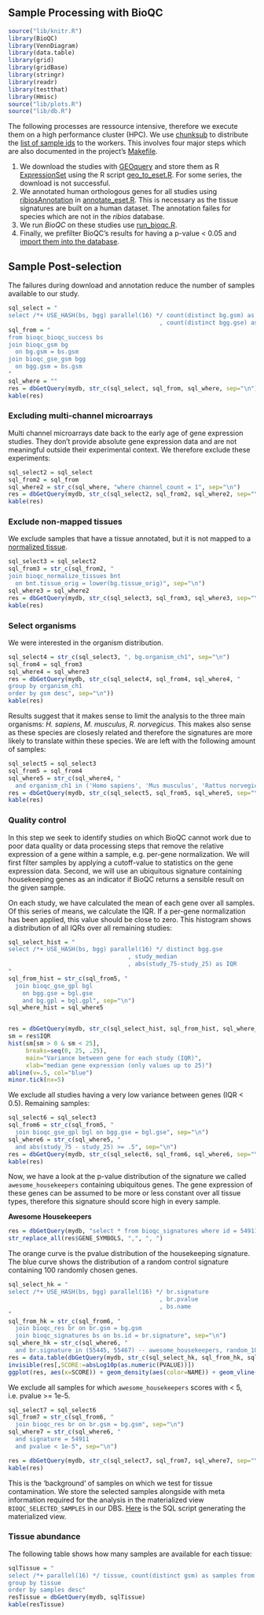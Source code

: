 ## Sample Processing with BioQC {#sample-processing}

```r
source("lib/knitr.R")
library(BioQC)
library(VennDiagram)
library(data.table)
library(grid)
library(gridBase)
library(stringr)
library(readr)
library(testthat)
library(Hmisc)
source("lib/plots.R")
source("lib/db.R")
```

The following processes are ressource intensive, therefore we execute them on a high performance cluster (HPC). We use [chunksub](https://github.com/grst/chunksub) to distribute the [list of sample ids](#sample-list) to the workers. This involves four major steps which are also documented in the project's [Makefile](https://github.com/grst/BioQC_GEO_analysis/blob/master/Makefile). 

1. We download the studies with [GEOquery](https://bioconductor.org/packages/release/bioc/html/GEOquery.html) and store them as R [ExpressionSet](https://bioconductor.org/packages/devel/bioc/vignettes/Biobase/inst/doc/ExpressionSetIntroduction.pdf) using the R script [geo_to_eset.R](https://github.com/grst/BioQC_GEO_analysis/blob/master/scripts/geo_to_eset.R). For some series, the download is not successful. 
2. We annotated human orthologous genes for all studies using [ribiosAnnotation](https://github.com/Accio/ribios) in [annotate_eset.R](https://github.com/grst/BioQC_GEO_analysis/blob/master/scripts/annotate_eset.R). This is necessary as the tissue signatures are built on a human dataset. The annotation failes for species which are not in the *ribios* database. 
3. We run *BioQC* on these studies use [run_bioqc.R](https://github.com/grst/BioQC_GEO_analysis/blob/master/scripts/run_bioqc.R). 
4. Finally, we prefilter BioQC's results for having a p-value < 0.05 and [import them into the database](#import-bioqc-results). 


## Sample Post-selection

The failures during download and annotation reduce the number of samples available to our study.

<!-- since there are muliple gpl and gsm in a gse, there might've been some gsm 
inserted, that don't have a tissue annotated, albeit the gse was selected. -->

```r

sql_select = "
select /*+ USE_HASH(bs, bgg) parallel(16) */ count(distinct bg.gsm) as GSM
                                           , count(distinct bgg.gse) as GSE"
sql_from = "
from bioqc_bioqc_success bs
join bioqc_gsm bg
  on bg.gsm = bs.gsm
join bioqc_gse_gsm bgg
  on bgg.gsm = bs.gsm 
"
sql_where = ""
res = dbGetQuery(mydb, str_c(sql_select, sql_from, sql_where, sep="\n"))
kable(res)
```


### Excluding multi-channel microarrays

Multi channel microarrays date back to the early age of gene expression studies. They don't provide absolute gene expression data and are not meaningful outside their experimental context. We therefore exclude these experiments:
```r
sql_select2 = sql_select
sql_from2 = sql_from
sql_where2 = str_c(sql_where, "where channel_count = 1", sep="\n")
res = dbGetQuery(mydb, str_c(sql_select2, sql_from2, sql_where2, sep="\n"))
kable(res)
```

### Exclude non-mapped tissues
We exclude samples that have a tissue annotated, but it is not mapped to a [normalized tissue](#tissue-normalization). 

```r
sql_select3 = sql_select2
sql_from3 = str_c(sql_from2, "
join bioqc_normalize_tissues bnt
  on bnt.tissue_orig = lower(bg.tissue_orig)", sep="\n")
sql_where3 = sql_where2
res = dbGetQuery(mydb, str_c(sql_select3, sql_from3, sql_where3, sep="\n"))
kable(res)
```

### Select organisms
We were interested in the organism distribution.
```r
sql_select4 = str_c(sql_select3, ", bg.organism_ch1", sep="\n")
sql_from4 = sql_from3
sql_where4 = sql_where3
res = dbGetQuery(mydb, str_c(sql_select4, sql_from4, sql_where4, "
group by organism_ch1
order by gsm desc", sep="\n"))
kable(res)
```

Results suggest that it makes sense to limit the analysis to the three main organisms: *H. sapiens*, *M. musculus*, *R. norvegicus*. This makes also sense as these species are closesly related and therefore the signatures are more likely to translate within these species. 
We are left with the following amount of samples: 

```r
sql_select5 = sql_select3
sql_from5 = sql_from4
sql_where5 = str_c(sql_where4, "
  and organism_ch1 in ('Homo sapiens', 'Mus musculus', 'Rattus norvegicus')", sep="\n")
res = dbGetQuery(mydb, str_c(sql_select5, sql_from5, sql_where5, sep="\n"))
kable(res)
```

### Quality control

In this step we seek to identify studies on which BioQC cannot work due to poor data quality or data processing steps that remove the relative expression of a gene within a sample, e.g. per-gene normalization. 
We will first filter samples by applying a cutoff-value to statistics on the gene expression data. Second, we will use an ubiquitous signature containing housekeeping genes as an indicator if BioQC returns a sensible result on the given sample. 

On each study, we have calculated the mean of each gene over all samples. Of this series of means, we calculate the IQR. If a per-gene normalization has been applied, this value should be close to zero. This histogram shows a distribution of all IQRs over all remaining studies: 

```r
sql_select_hist = "
select /*+ USE_HASH(bs, bgg) parallel(16) */ distinct bgg.gse
                                  , study_median
                                  , abs(study_75-study_25) as IQR
"
sql_from_hist = str_c(sql_from5, "
  join bioqc_gse_gpl bgl
    on bgg.gse = bgl.gse
    and bg.gpl = bgl.gpl", sep="\n")
sql_where_hist = sql_where5


res = dbGetQuery(mydb, str_c(sql_select_hist, sql_from_hist, sql_where_hist, sep="\n"))
sm = res$IQR
hist(sm[sm > 0 & sm < 25],
     breaks=seq(0, 25, .25),
     main="Variance between gene for each study (IQR)",
     xlab="median gene expression (only values up to 25)")
abline(v=.5, col="blue")
minor.tick(nx=5)
```

We exclude all studies having a very low variance between genes (IQR < 0.5). Remaining samples:

```r
sql_select6 = sql_select3
sql_from6 = str_c(sql_from5, "
  join bioqc_gse_gpl bgl on bgg.gse = bgl.gse", sep="\n")
sql_where6 = str_c(sql_where5, "
  and abs(study_75 - study_25) >= .5", sep="\n")
res = dbGetQuery(mydb, str_c(sql_select6, sql_from6, sql_where6, sep="\n"))
kable(res)
```

Now, we have a look at the p-value distribution of the signature we called `awesome_housekeepers` containing ubiquitous genes. The gene expression of these genes can be assumed to be more or less constant over all tissue types, therefore this signature should score high in every sample. 

**Awesome Housekeepers**
```r
res = dbGetQuery(mydb, "select * from bioqc_signatures where id = 54911")
str_replace_all(res$GENE_SYMBOLS, ",", ", ")
```

The orange curve is the pvalue distribution of the housekeeping signature. The blue curve shows the distribution of a random control signature containing 100 randomly chosen genes. 
```r
sql_select_hk = "
select /*+ USE_HASH(bs, bgg) parallel(16) */ br.signature
                                           , br.pvalue
                                           , bs.name
"
sql_from_hk = str_c(sql_from6, "
  join bioqc_res br on br.gsm = bg.gsm
  join bioqc_signatures bs on bs.id = br.signature", sep="\n")
sql_where_hk = str_c(sql_where6, "
  and br.signature in (55445, 55467) -- awesome_housekeepers, random_100_0")
res = data.table(dbGetQuery(mydb, str_c(sql_select_hk, sql_from_hk, sql_where_hk, sep="\n")))
invisible(res[,SCORE:=absLog10p(as.numeric(PVALUE))])
ggplot(res, aes(x=SCORE)) + geom_density(aes(color=NAME)) + geom_vline(xintercept = 5, color="blue") + theme(legend.position = "top")
```

We exclude all samples for which `awesome_housekeepers` scores with < 5, i.e. pvalue >= 1e-5. 
```r
sql_select7 = sql_select6
sql_from7 = str_c(sql_from6, "
  join bioqc_res br on br.gsm = bg.gsm", sep="\n")
sql_where7 = str_c(sql_where6, "
  and signature = 54911
  and pvalue < 1e-5", sep="\n")

res = dbGetQuery(mydb, str_c(sql_select7, sql_from7, sql_where7, sep="\n"))
kable(res)
```


This is the 'background' of samples on which we test for tissue contamination. 
We store the selected samples alongside with meta information required for the analysis in the materialized view `BIOQC_SELECTED_SAMPLES` in our DBS. [Here](https://github.com/grst/BioQC_GEO_analysis/blob/master/db/views/sample_selection.sql) is the SQL script generating the materialized view. 


### Tissue abundance

The following table shows how many samples are available for each tissue: 
```r
sqlTissue = "
select /*+ parallel(16) */ tissue, count(distinct gsm) as samples from bioqc_selected_samples
group by tissue
order by samples desc"
resTissue = dbGetQuery(mydb, sqlTissue)
kable(resTissue)
```

